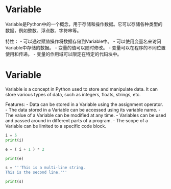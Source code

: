 # Variable

Variable是Python中的一个概念，用于存储和操作数据。它可以存储各种类型的数据，例如整数、浮点数、字符串等。

特性：
- 可以通过赋值操作将数据存储到Variable中。
- 可以使用变量名来访问Variable中存储的数据。
- 变量的值可以随时修改。
- 变量可以在程序的不同位置使用和传递。
- 变量的作用域可以限定在特定的代码块中。


# Variable

Variable is a concept in Python used to store and manipulate data. It can store various types of data, such as integers, floats, strings, etc.

Features:
- Data can be stored in a Variable using the assignment operator.
- The data stored in a Variable can be accessed using its variable name.
- The value of a Variable can be modified at any time.
- Variables can be used and passed around in different parts of a program.
- The scope of a Variable can be limited to a specific code block.

```{python}
i = 5
print(i)

e = ( i + 1 ) * 2

print(e)

s = '''This is a multi-line string.
This is the second line.'''

print(s)
```